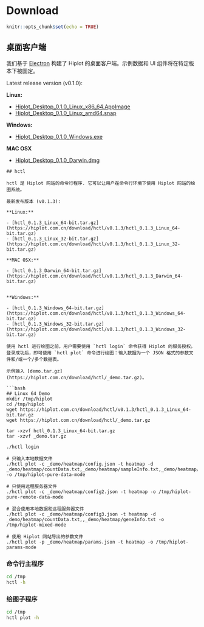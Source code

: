 # Download

```r
knitr::opts_chunk$set(echo = TRUE)
```

## 桌面客户端

我们基于 [Electron](https://www.electronjs.org/) 构建了 Hiplot 的桌面客户端。示例数据和 UI 组件将在特定版本下被固定。

Latest release version (v0.1.0):

**Linux:**

- [Hiplot_Desktop_0.1.0_Linux_x86_64.AppImage](https://hiplot.com.cn/download/desktop/v0.1.0/Hiplot_Desktop_0.1.0_Linux_x86_64.AppImage)
- [Hiplot_Desktop_0.1.0_Linux_amd64.snap](https://hiplot.com.cn/download/desktop/v0.1.0/Hiplot_Desktop_0.1.0_Linux_amd64.snap)

**Windows:**

- [Hiplot_Desktop_0.1.0_Windows.exe](https://hiplot.com.cn/download/desktop/v0.1.0/Hiplot_Desktop_0.1.0_Windows.exe)

**MAC OSX**

- [Hiplot_Desktop_0.1.0_Darwin.dmg](https://hiplot.com.cn/download/desktop/v0.1.0/Hiplot_Desktop_0.1.0_Darwin.dmg)

```
## hctl

hctl 是 Hiplot 网站的命令行程序. 它可以让用户在命令行环境下使用 Hiplot 网站的绘图系统。

最新发布版本 (v0.1.3):

**Linux:**

- [hctl_0.1.3_Linux_64-bit.tar.gz](https://hiplot.com.cn/download/hctl/v0.1.3/hctl_0.1.3_Linux_64-bit.tar.gz)
- [hctl_0.1.3_Linux_32-bit.tar.gz](https://hiplot.com.cn/download/hctl/v0.1.3/hctl_0.1.3_Linux_32-bit.tar.gz)

**MAC OSX:**

- [hctl_0.1.3_Darwin_64-bit.tar.gz](https://hiplot.com.cn/download/hctl/v0.1.3/hctl_0.1.3_Darwin_64-bit.tar.gz)


**Windows:**

- [hctl_0.1.3_Windows_64-bit.tar.gz](https://hiplot.com.cn/download/hctl/v0.1.3/hctl_0.1.3_Windows_64-bit.tar.gz)
- [hctl_0.1.3_Windows_32-bit.tar.gz](https://hiplot.com.cn/download/hctl/v0.1.3/hctl_0.1.3_Windows_32-bit.tar.gz)

使用 hctl 进行绘图之前，用户需要使用 `hctl login` 命令获得 Hiplot 的服务授权。 登录成功后，即可使用 `hctl plot` 命令进行绘图：输入数据为一个 JSON 格式的参数文件和/或一个/多个数据表。

示例输入 [demo.tar.gz](https://hiplot.com.cn/download/hctl/_demo.tar.gz)。

```bash
## Linux 64 Demo
mkdir /tmp/hiplot
cd /tmp/hiplot
wget https://hiplot.com.cn/download/hctl/v0.1.3/hctl_0.1.3_Linux_64-bit.tar.gz
wget https://hiplot.com.cn/download/hctl/_demo.tar.gz

tar -xzvf hctl_0.1.3_Linux_64-bit.tar.gz
tar -xzvf _demo.tar.gz

./hctl login

# 只输入本地数据文件
./hctl plot -c _demo/heatmap/config.json -t heatmap -d _demo/heatmap/countData.txt,_demo/heatmap/sampleInfo.txt,_demo/heatmap/geneInfo.txt -o /tmp/hiplot-pure-data-mode

# 只使用远程服务器文件
./hctl plot -c _demo/heatmap/config2.json -t heatmap -o /tmp/hiplot-pure-remote-data-mode

# 混合使用本地数据和远程服务器文件
./hctl plot -c _demo/heatmap/config3.json -t heatmap -d _demo/heatmap/countData.txt,,_demo/heatmap/geneInfo.txt -o /tmp/hiplot-mixed-mode

# 使用 Hiplot 网站导出的参数文件
./hctl plot -p _demo/heatmap/params.json -t heatmap -o /tmp/hiplot-params-mode
```

### 命令行主程序

```bash
cd /tmp
hctl -h
```

### 绘图子程序

```bash
cd /tmp
hctl plot -h
```

